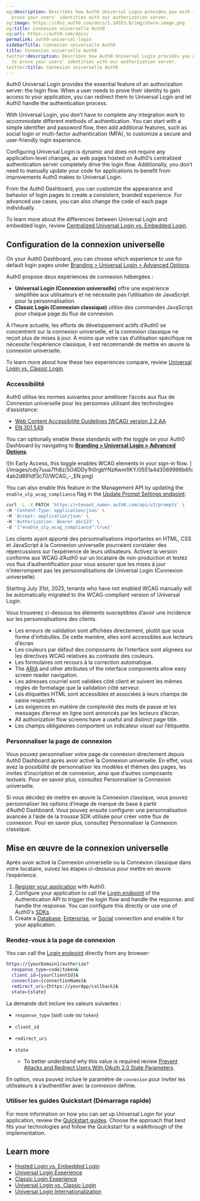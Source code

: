 ```yaml
---
og:description: Describes how Auth0 Universal Login provides you with the means to
  prove your users' identities with our authorization server.
og:image: https://cdn2.auth0.com/docs/1.14553.0/img/share-image.png
og:title: Connexion universelle Auth0
og:url: https://auth0.com/docs/
permalink: auth0-universal-login
sidebarTitle: Connexion universelle Auth0
title: Connexion universelle Auth0
twitter:description: Describes how Auth0 Universal Login provides you with the means
  to prove your users' identities with our authorization server.
twitter:title: Connexion universelle Auth0
---
```


Auth0 <Tooltip tip="Universal Login: Your application redirects to Universal Login, hosted on Auth0's Authorization Server, to verify a user's identity." cta="View Glossary" href="/docs/glossary?term=Universal+Login">Universal Login</Tooltip> provides the essential feature of an <Tooltip tip="Universal Login: Your application redirects to Universal Login, hosted on Auth0's Authorization Server, to verify a user's identity." cta="View Glossary" href="/docs/glossary?term=authorization+server">authorization server</Tooltip>: the login flow. When a user needs to prove their identity to gain access to your application, you can redirect them to Universal Login and let Auth0 handle the authentication process.

With Universal Login, you don’t have to complete any integration work to accommodate different methods of authentication. You can start with a simple identifier and password flow, then add additional features, such as social login or <Tooltip tip="Multi-factor authentication (MFA): User authentication process that uses a factor in addition to username and password such as a code via SMS." cta="View Glossary" href="/docs/glossary?term=multi-factor+authentication">multi-factor authentication</Tooltip> (MFA), to customize a secure and user-friendly login experience.

Configuring Universal Login is dynamic and does not require any application-level changes, as web pages hosted on Auth0’s centralized <Tooltip tip="Authentication Server: Server that confirms or denies a user’s identity." cta="View Glossary" href="/docs/glossary?term=authentication+server">authentication server</Tooltip> completely drive the login flow. Additionally, you don’t need to manually update your code for applications to benefit from improvements Auth0 makes to Universal Login.

From the <Tooltip tip="Auth0 Dashboard: Auth0's main product to configure your services." cta="View Glossary" href="/docs/glossary?term=Auth0+Dashboard">Auth0 Dashboard</Tooltip>, you can customize the appearance and behavior of login pages to create a consistent, branded experience. For advanced use cases, you can also change the code of each page individually.

To learn more about the differences between Universal Login and embedded login, review [Centralized Universal Login vs. Embedded Login](/docs/authenticate/login/universal-vs-embedded-login).

## Configuration de la connexion universelle

On your Auth0 Dashboard, you can choose which experience to use for default login pages under [Branding > Universal Login > Advanced Options](https://manage.auth0.com/#/universal-login/customizations-new).

Auth0 propose deux expériences de connexion hébergées :

* **Universal Login (Connexion universelle)** offre une expérience simplifiée aux utilisateurs et ne nécessite pas l’utilisation de JavaScript pour la personnalisation.
* **Classic Login (Connexion classique)** utilise des commandes JavaScript pour chaque page du flux de connexion.

À l’heure actuelle, les efforts de développement actifs d’Auth0 se concentrent sur la connexion universelle, et la connexion classique ne reçoit plus de mises à jour. À moins que votre cas d’utilisation spécifique ne nécessite l’expérience classique, il est recommandé de mettre en œuvre la connexion universelle.

To learn more about how these two experiences compare, review [Universal Login vs. Classic Login](/docs/authenticate/login/auth0-universal-login/universal-login-vs-classic-login).

### Accessibilité

Auth0 utilise les normes suivantes pour améliorer l’accès aux flux de Connexion universelle pour les personnes utilisant des technologies d’assistance:

* [Web Content Accessibilité Guidelines (WCAG) version 2.2 AA](https://www.w3.org/WAI/standards-guidelines/wcag/)
* [EN 301 549](https://www.etsi.org/human-factors-accessibility/en-301-549-v3-the-harmonized-european-standard-for-ict-accessibility)

You can optionally enable these standards with the toggle on your Auth0 Dashboard by navigating to [**Branding > Universal Login > Advanced Options**](https://manage.auth0.com/#/universal-login/customizations-new).

<Frame>![In Early Access, this toggle enables WCAG elements in your sign-in flow. ](/images/cdy7uua7fh8z/5O4DDy1h0rgbYNzKwm1lKY/0551a4d3069998b6fc4ab2d891df3c70/WCAG_-_EN.png)</Frame>

You can also enable this feature in the <Tooltip tip="Management API: A product to allow customers to perform administrative tasks." cta="View Glossary" href="/docs/glossary?term=Management+API">Management API</Tooltip> by updating the `enable_ulp_wcag_compliance` flag in the [Update Prompt Settings endpoint](https://auth0.com/docs/api/management/v2/prompts/patch-prompts):

```bash cURL lines
curl -L -X PATCH 'https://<tenant_name>.auth0.com/api/v2/prompts' \
-H 'Content-Type: application/json' \
-H 'Accept: application/json' \
-H 'Authorization: Bearer abc123' \
-d '{"enable_ulp_wcag_compliance":true}'
```






Les clients ayant apporté des personnalisations importantes en HTML, CSS et JavaScript à la Connexion universelle pourraient constater des répercussions sur l’expérience de leurs utilisateurs. Activez la version conforme aux WCAG d’Auth0 sur un locataire de non-production et testez vos flux d’authentification pour vous assurer que les mises à jour n’interrompent pas les personnalisations de Universal Login (Connexion universelle).

<Callout icon="file-lines" color="#0EA5E9" iconType="regular">

Starting July 31st, 2025, tenants who have not enabled WCAG manually will be automatically migrated to the WCAG-compliant version of Universal Login.

</Callout>

Vous trouverez ci-dessous les éléments susceptibles d’avoir une incidence sur les personnalisations des clients.

* Les erreurs de validation sont affichées directement, plutôt que sous forme d’infobulles. De cette manière, elles sont accessibles aux lecteurs d’écran
* Les couleurs par défaut des composants de l’interface sont alignées sur les directives WCAG relatives au contraste des couleurs.
* Les formulaires ont recours à la correction automatique.
* The [ARIA](https://www.w3.org/WAI/standards-guidelines/aria/) and other attributes of the interface components allow easy screen reader navigation.
* Les adresses courriel sont validées côté client et suivent les mêmes règles de formatage que la validation côté serveur.
* Les étiquettes HTML sont accessibles et associées à leurs champs de saisie respectifs.
* Les exigences en matière de complexité des mots de passe et les messages d’erreur en ligne sont annoncés par les lecteurs d’écran.
* All <Tooltip tip="Authorization Flow: Authorization grant (or workflow) specified in the OAuth 2.0 framework." cta="View Glossary" href="/docs/glossary?term=authorization+flow">authorization flow</Tooltip> screens have a useful and distinct page title.
* Les champs obligatoires comportent un indicateur visuel sur l’étiquette.

### Personnaliser la page de connexion

Vous pouvez personnaliser votre page de connexion directement depuis Auth0 Dashboard après avoir activé la Connexion universelle. En effet, vous avez la possibilité de personnaliser les modèles et thèmes des pages, les invites d’inscription et de connexion, ainsi que d’autres composants textuels. Pour en savoir plus, consultez Personnaliser la Connexion universelle.

Si vous décidez de mettre en œuvre la Connexion classique, vous pouvez personnaliser les options d’image de marque de base à partir d’Auth0 Dashboard. Vous pouvez ensuite configurer une personnalisation avancée à l’aide de la trousse SDK utilisée pour créer votre flux de connexion. Pour en savoir plus, consultez Personnaliser la Connexion classique.

## Mise en œuvre de la connexion universelle

Après avoir activé la Connexion universelle ou la Connexion classique dans votre locataire, suivez les étapes ci-dessous pour mettre en œuvre l’expérience.

1. [Register your application](/docs/get-started/auth0-overview/create-applications) with Auth0.
2. Configure your application to call the [Login endpoint](https://auth0.com/docs/api/authentication#login) of the Authentication API to trigger the login flow and handle the response. and handle the response. You can configure this directly or use one of Auth0's [SDKs](/docs/libraries).
3. Create a [Database](/docs/get-started/applications/set-up-database-connections), [Enterprise](/docs/authenticate/enterprise-connections), or [Social](/docs/authenticate/identity-providers/social-identity-providers) connection and enable it for your application.

### Rendez-vous à la page de connexion

You can call the [Login endpoint](https://auth0.com/docs/api/authentication#login) directly from any browser:

```bash cURL lines
https://{yourDomain}/authorize?
  response_type=code|token&
  client_id={yourClientId}&
  connection={connectionName}&
  redirect_uri={https://yourApp/callback}&
  state={state}
```






La demande doit inclure les valeurs suivantes :

* `response_type` (soit `code` ou `token`)
* `client_id`
* `redirect_uri`
* `state`

  + To better understand why this value is required review [Prevent Attacks and Redirect Users With OAuth 2.0 State Parameters](/docs/secure/attack-protection/state-parameters).

En option, vous pouvez inclure le paramètre de `connexion` pour inviter les utilisateurs à s’authentifier avec la connexion définie.

### Utiliser les guides Quickstart (Démarrage rapide)

For more information on how you can set up Universal Login for your application, review the [Quickstart guides](/docs/quickstarts). Choose the approach that best fits your technologies and follow the Quickstart for a walkthrough of the implementation.

## Learn more

* [Hosted Login vs. Embedded Login](/docs/authenticate/login/universal-vs-embedded-login)
* [Universal Login Experience](/docs/authenticate/login/auth0-universal-login/universal-login-vs-classic-login/universal-experience)
* [Classic Login Experience](/docs/authenticate/login/auth0-universal-login/universal-login-vs-classic-login/classic-experience)
* [Universal Login vs. Classic Login](/docs/authenticate/login/auth0-universal-login/universal-login-vs-classic-login)
* [Universal Login Internationalization](/docs/customize/internationalization-and-localization/universal-login-internationalization)